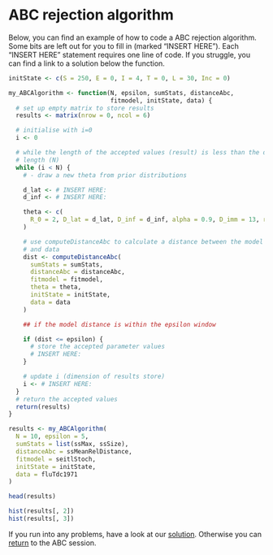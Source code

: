 # ABC rejection algorithm 

Below, you can find an example of how to code a ABC rejection algorithm. Some bits are left out for you to fill in (marked "INSERT HERE"). Each "INSERT HERE" statement requires one line of code. If you struggle, you can find a link to a solution below the function.

```r
initState <- c(S = 250, E = 0, I = 4, T = 0, L = 30, Inc = 0)

my_ABCAlgorithm <- function(N, epsilon, sumStats, distanceAbc,
                            fitmodel, initState, data) {
  # set up empty matrix to store results
  results <- matrix(nrow = 0, ncol = 6)

  # initialise with i=0
  i <- 0

  # while the length of the accepted values (result) is less than the desired
  # length (N)
  while (i < N) {
    # - draw a new theta from prior distributions

    d_lat <- # INSERT HERE:
    d_inf <- # INSERT HERE:

    theta <- c(
      R_0 = 2, D_lat = d_lat, D_inf = d_inf, alpha = 0.9, D_imm = 13, rho = 0.85
    )

    # use computeDistanceAbc to calculate a distance between the model
    # and data
    dist <- computeDistanceAbc(
      sumStats = sumStats,
      distanceAbc = distanceAbc,
      fitmodel = fitmodel,
      theta = theta,
      initState = initState,
      data = data
    )

    ## if the model distance is within the epsilon window

    if (dist <= epsilon) {
      # store the accepted parameter values
      # INSERT HERE:
    }

    # update i (dimension of results store)
    i <- # INSERT HERE:
  }
  # return the accepted values
  return(results)
}

results <- my_ABCAlgorithm(
  N = 10, epsilon = 5,
  sumStats = list(ssMax, ssSize),
  distanceAbc = ssMeanRelDistance,
  fitmodel = seitlStoch,
  initState = initState,
  data = fluTdc1971
)

head(results)

hist(results[, 2])
hist(results[, 3])
```

If you run into any problems, have a look at our [solution](abc_solution.html). Otherwise you can [return](ABC.html) to the ABC session.
